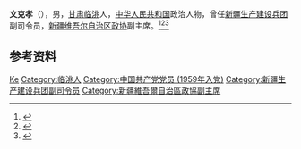 '''文克孝'''（{{bd|1931年|}}），男，[[甘肃|甘肃]][[临洮|临洮]]人，[[中华人民共和国|中华人民共和国]]政治人物，曾任[[新疆生产建设兵团|新疆生产建设兵团]]副司令员，[[新疆维吾尔自治区政协|新疆维吾尔自治区政协]]副主席。<ref>{{Cite book|title=中华人民共和国职官志|author=何虎生, 李耀东, 向常福主编|publisher=中国社会出版社|year=2003|isbn=9787800883934|location=北京|pages=}}</ref><ref>{{cite book|title=中囯人名大辞典·当代人物卷|author=廖盖隆等编|year=1990|publisher=上海辞书出版社|location=上海|page=}}</ref><ref>{{cite book|title=中囯人名大辞典·现任党政军领导人物卷|author=廖盖隆等编|year=1990|publisher=上海辞书出版社|location=上海|page=}}</ref>

== 参考资料 ==
{{reflist}}

{{中国人物小作品}}

{{Authority control}}
{{DEFAULTSORT:Wen文}}
[[Category:文姓|Ke]]
[[Category:临洮人|Category:临洮人]]
[[Category:中国共产党党员_(1959年入党)|Category:中国共产党党员 (1959年入党)]]
[[Category:新疆生产建设兵团副司令员|Category:新疆生产建设兵团副司令员]]
[[Category:新疆維吾爾自治區政協副主席|Category:新疆維吾爾自治區政協副主席]]